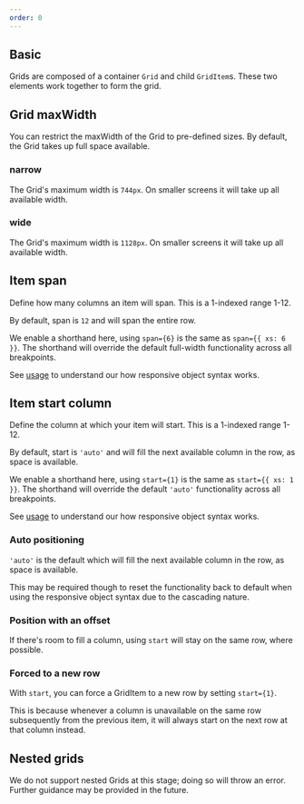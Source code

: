 ```yaml
---
order: 0
---
```



## Basic

Grids are composed of a container `Grid` and child `GridItem`s. These two elements work together to form the grid.

<Example Component={Grid} packageName="@atlaskit/grid" />

## Grid maxWidth

You can restrict the maxWidth of the Grid to pre-defined sizes.  By default, the Grid takes up full space available.

### narrow

The Grid's maximum width is `744px`.  On smaller screens it will take up all available width.

<Example Component={GridNarrow} packageName="@atlaskit/grid" />

### wide

The Grid's maximum width is `1128px`.  On smaller screens it will take up all available width.

<Example Component={GridWide} packageName="@atlaskit/grid" />

## Item span

Define how many columns an item will span.  This is a 1-indexed range 1-12.

By default, span is `12` and will span the entire row.

We enable a shorthand here, using `span={6}` is the same as `span={{ xs: 6 }}`.  The shorthand will override the default full-width functionality across all breakpoints.

See [usage](./usage) to understand our how responsive object syntax works.

<Example Component={ItemSpan} packageName="@atlaskit/grid" />

## Item start column

Define the column at which your item will start.  This is a 1-indexed range 1-12.

By default, start is `'auto'` and will fill the next available column in the row, as space is available.

We enable a shorthand here, using `start={1}` is the same as `start={{ xs: 1 }}`.  The shorthand will override the default `'auto'` functionality across all breakpoints.

See [usage](./usage) to understand our how responsive object syntax works.

<Example Component={ItemStart} packageName="@atlaskit/grid" />

### Auto positioning

`'auto'` is the default which will fill the next available column in the row, as space is available.

This may be required though to reset the functionality back to default when using the responsive object syntax due to the cascading nature.

<Example Component={ItemStartAuto} packageName="@atlaskit/grid" />

### Position with an offset

If there's room to fill a column, using `start` will stay on the same row, where possible.

<Example Component={ItemStartSameLine} packageName="@atlaskit/grid" />

### Forced to a new row

With `start`, you can force a GridItem to a new row by setting `start={1}`.

This is because whenever a column is unavailable on the same row subsequently from the previous item, it will always start on the next row at that column instead.

<Example Component={ItemStartNewLine} packageName="@atlaskit/grid" />

## Nested grids

We do not support nested Grids at this stage; doing so will throw an error.  Further guidance may be provided in the future.
